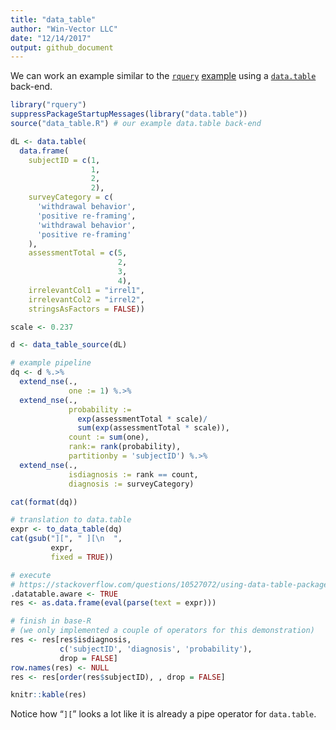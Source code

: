 ```yaml
---
title: "data_table"
author: "Win-Vector LLC"
date: "12/14/2017"
output: github_document
---
```


We can work an example similar to the [`rquery`](https://winvector.github.io/rquery/) [example](https://winvector.github.io/rquery/index.html) using a [`data.table`](http://r-datatable.com/) 
back-end.

```r
library("rquery")
suppressPackageStartupMessages(library("data.table"))
source("data_table.R") # our example data.table back-end

dL <- data.table(
  data.frame(
    subjectID = c(1,                   
                  1,
                  2,                   
                  2),
    surveyCategory = c(
      'withdrawal behavior',
      'positive re-framing',
      'withdrawal behavior',
      'positive re-framing'
    ),
    assessmentTotal = c(5,                 
                        2,
                        3,                  
                        4),
    irrelevantCol1 = "irrel1",
    irrelevantCol2 = "irrel2",
    stringsAsFactors = FALSE))

scale <- 0.237

d <- data_table_source(dL)

# example pipeline
dq <- d %.>%
  extend_nse(.,
             one := 1) %.>%
  extend_nse(.,
             probability :=
               exp(assessmentTotal * scale)/
               sum(exp(assessmentTotal * scale)),
             count := sum(one),
             rank:= rank(probability),
             partitionby = 'subjectID') %.>%
  extend_nse(.,
             isdiagnosis := rank == count,
             diagnosis := surveyCategory)
```

```r
cat(format(dq))
```

```r
# translation to data.table
expr <- to_data_table(dq)
cat(gsub("][", " ][\n  ", 
         expr, 
         fixed = TRUE))
```

```r
# execute
# https://stackoverflow.com/questions/10527072/using-data-table-package-inside-my-own-package
.datatable.aware <- TRUE
res <- as.data.frame(eval(parse(text = expr)))

# finish in base-R 
# (we only implemented a couple of operators for this demonstration)
res <- res[res$isdiagnosis, 
           c('subjectID', 'diagnosis', 'probability'),
           drop = FALSE]
row.names(res) <- NULL
res <- res[order(res$subjectID), , drop = FALSE]

knitr::kable(res)
```

Notice how "`][`" looks a lot like it is already a pipe operator for `data.table`.

